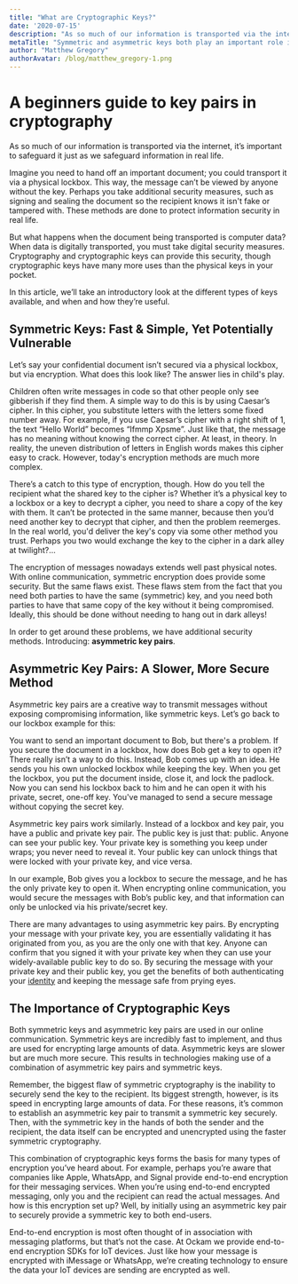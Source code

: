 ```yaml
---
title: "What are Cryptographic Keys?"
date: '2020-07-15'
description: "As so much of our information is transported via the internet, it’s important to safeguard it. Cryptographic keys make this possible."
metaTitle: "Symmetric and asymmetric keys both play an important role in cryptography, the foundation of Internet security."
author: "Matthew Gregory"
authorAvatar: /blog/matthew_gregory-1.png
---
```

# A beginners guide to key pairs in cryptography

As so much of our information is transported via the internet, it’s important to safeguard it just as we safeguard information in real life.

Imagine you need to hand off an important document; you could transport it via a physical lockbox. This way, the message can’t be viewed by anyone without the key. Perhaps you take additional security measures, such as signing and sealing the document so the recipient knows it isn't fake or tampered with. These methods are done to protect information security in real life.

But what happens when the document being transported is computer data? When data is digitally transported, you must take digital security measures. Cryptography and cryptographic keys can provide this security, though cryptographic keys have many more uses than the physical keys in your pocket.

In this article, we’ll take an introductory look at the different types of keys available, and when and how they’re useful.

## Symmetric Keys: Fast & Simple, Yet Potentially Vulnerable

Let’s say your confidential document isn’t secured via a physical lockbox, but via encryption. What does this look like? The answer lies in child's play.

Children often write messages in code so that other people only see gibberish if they find them. A simple way to do this is by using Caesar’s cipher. In this cipher, you substitute letters with the letters some fixed number away. For example, if you use Caesar’s cipher with a right shift of 1, the text “Hello World” becomes “Ifmmp Xpsme”. Just like that, the message has no meaning without knowing the correct cipher. At least, in theory. In reality, the uneven distribution of letters in English words makes this cipher easy to crack. However, today's encryption methods are much more complex.

There’s a catch to this type of encryption, though. How do you tell the recipient what the shared key to the cipher is? Whether it’s a physical key to a lockbox or a key to decrypt a cipher, you need to share a copy of the key with them. It can’t be protected in the same manner, because then you’d need another key to decrypt that cipher, and then the problem reemerges. In the real world, you'd deliver the key's copy via some other method you trust. Perhaps you two would exchange the key to the cipher in a dark alley at twilight?...

The encryption of messages nowadays extends well past physical notes. With online communication, symmetric encryption does provide some security. But the same flaws exist. These flaws stem from the fact that you need both parties to have the same (symmetric) key, and you need both parties to have that same copy of the key without it being compromised. Ideally, this should be done without needing to hang out in dark alleys!

In order to get around these problems, we have additional security methods. Introducing: **asymmetric key pairs**.

## Asymmetric Key Pairs: A Slower, More Secure Method

Asymmetric key pairs are a creative way to transmit messages without exposing compromising information, like symmetric keys. Let’s go back to our lockbox example for this:

You want to send an important document to Bob, but there's a problem. If you secure the document in a lockbox, how does Bob get a key to open it? There really isn’t a way to do this. Instead, Bob comes up with an idea. He sends you his own unlocked lockbox while keeping the key. When you get the lockbox, you put the document inside, close it, and lock the padlock. Now you can send his lockbox back to him and he can open it with his private, secret, one-off key. You've managed to send a secure message without copying the secret key.

Asymmetric key pairs work similarly. Instead of a lockbox and key pair, you have a public and private key pair. The public key is just that: public. Anyone can see your public key. Your private key is something you keep under wraps; you never need to reveal it. Your public key can unlock things that were locked with your private key, and vice versa.

In our example, Bob gives you a lockbox to secure the message, and he has the only private key to open it. When encrypting online communication, you would secure the messages with Bob’s public key, and that information can only be unlocked via his private/secret key.

There are many advantages to using asymmetric key pairs. By encrypting your message with your private key, you are essentially validating it has originated from you, as you are the only one with that key. Anyone can confirm that you signed it with your private key when they can use your widely-available public key to do so. By securing the message with your private key and their public key, you get the benefits of both authenticating your [identity](/learn/concepts/machine-identities-and-credentials/) and keeping the message safe from prying eyes.

## The Importance of Cryptographic Keys

Both symmetric keys and asymmetric key pairs are used in our online communication. Symmetric keys are incredibly fast to implement, and thus are used for encrypting large amounts of data. Asymmetric keys are slower but are much more secure. This results in technologies making use of a combination of asymmetric key pairs and symmetric keys.

Remember, the biggest flaw of symmetric cryptography is the inability to securely send the key to the recipient. Its biggest strength, however, is its speed in encrypting large amounts of data. For these reasons, it’s common to establish an asymmetric key pair to transmit a symmetric key securely. Then, with the symmetric key in the hands of both the sender and the recipient, the data itself can be encrypted and unencrypted using the faster symmetric cryptography.

This combination of cryptographic keys forms the basis for many types of encryption you’ve heard about. For example, perhaps you’re aware that companies like Apple, WhatsApp, and Signal provide end-to-end encryption for their messaging services. When you’re using end-to-end encrypted messaging, only you and the recipient can read the actual messages. And how is this encryption set up? Well, by initially using an asymmetric key pair to securely provide a symmetric key to both end-users.

End-to-end encryption is most often thought of in association with messaging platforms, but that’s not the case. At Ockam we provide end-to-end encryption SDKs for IoT devices. Just like how your message is encrypted with iMessage or WhatsApp, we’re creating technology to ensure the data your IoT devices are sending are encrypted as well.
